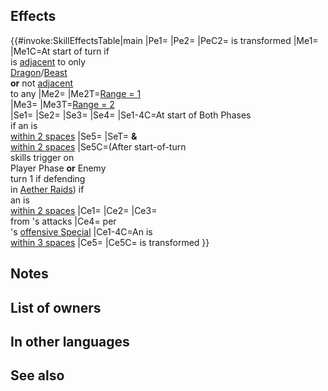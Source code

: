 {{Weapon Infobox
|tagid=SID_心身の鍛錬の角
|intID=4865
|noImg=1
|exclusive=1
|weaponType=Beast
|canUseMove=Armored
|cost=400
|might=14
|range=1
|cooldown=-1
|effect=Accelerates Special trigger (cooldown count-1).<br><br>Foes with Range = 1 cannot warp into spaces within 3 spaces of unit, and foes with Range = 2 cannot warp into spaces within 4 spaces of unit (in either case, does not affect foes with Pass skills or warp effects from structures, like camps and fortresses in Rival Domains).<br><br>At start of player phase or enemy phase, if unit is within 2 spaces of an ally, grants Atk/Def+6, 【Fringe Bonus】, "neutralizes foe's bonuses during combat," and【Null Panic】to unit and allies within 2 spaces of unit for 1 turn.<br><br>If unit is within 2 spaces of an ally, and if unit or allies within 2 spaces of unit have bonuses to Atk/Spd/Def/Res after start-of-turn skills trigger, or, if defending in Aether Raids, after start-of-turn skills trigger at the start of turn 1 of enemy phase, grants an additional +3 to each corresponding stat for unit and those allies for 1 turn (calculates each stat bonus independently; max 10).<br><br>If unit is within 3 spaces of an ally, grants bonus to unit's Atk/Def/Res = 20% of unit's Def at start of combat + 5, unit deals +X damage (excluding area-of-effect Specials), reduces damage from foe's attacks by 50% of X during combat (excluding area-of-effect Specials), and reduces damage from foe's Specials by an additional 50% of X during combat (excluding area-of-effect Specials; X = highest total bonuses among unit and allies within 3 spaces of unit).<br><br>At start of turn, if unit is adjacent to only beast or dragon allies or if unit is not adjacent to any ally, unit transforms (otherwise, unit reverts). If unit transforms, grants Atk+2, and unit can counterattack regardless of foe's range.<br><br>【Fringe Bonus】<br>Grants bonus to Atk/Spd/Def/Res during combat = highest bonus on each stat between unit and allies within 2 spaces of unit for 1 turn. Calculates each stat bonus independently.<br><br>【Null Panic】<br>If unit is inflicted with Panic (bonuses converted into penalties), neutralizes the "converts bonuses on target into penalties" effect for 1 turn.
|required=Adult (Armored)
|properties=random_owner
}}
==Effects==
{{#invoke:SkillEffectsTable|main
|Pe1={{Eft|Accelerates Special}}
|Pe2={{Eft|Stat Boosts|Atk|2}}
|PeC2={{Tgt|Unit}} is transformed
|Me1={{Eft|Transform}}
|Me1C=At start of turn if<br>{{Tgt|Unit}} is [[adjacent]] to only<br>{{Cwti|group=1|Dragon,Beast}} [[Dragon]]/[[Beast]]<br>{{Tgt|Allies}} '''or''' not [[adjacent]]<br>to any {{Tgt|Ally}}
|Me2={{Eft|Prevent Warp|[[within 3 spaces]] of {{Tgt|Unit}}}}
|Me2T=[[Range = 1]]<br>{{Tgt|Foes}}
|Me3={{Eft|Prevent Warp|[[within 4 spaces]] of {{Tgt|Unit}}}}
|Me3T=[[Range = 2]]<br>{{Tgt|Foes}}
|Se1={{Eft|Bonuses|Atk/Def|6}}
|Se2={{SEt|Fringe Bonus}}
|Se3={{SEt|Neutralize Bonuses}}
|Se4={{SEt|Null Panic}}
|Se1-4C=At start of Both Phases<br>if an {{Tgt|Ally}} is<br>[[within 2 spaces]]
|Se5={{Eft|Bonuses|Atk/Spd/Def/Res|max=10|+3 to highest<br>{{SEt|Bonus}} on each stat}}
|SeT={{Tgt|Unit}} '''&''' {{Tgt|Allies}}<br>[[within 2 spaces]]
|Se5C=(After start-of-turn<br>skills trigger on<br>Player Phase '''or''' Enemy<br>turn 1 if defending<br>in [[Aether Raids]]) if<br>an {{Tgt|Ally}} is<br>[[within 2 spaces]]
|Ce1={{Eft|Temporary buffs|Atk/Def/Res|20% of {{Tgt|Unit}}'s Def<br>at start of combat, + 5}}
|Ce2={{Eft|Damage Boost|highest total {{SEt|Bonuses}}<br>on {{Tgt|Unit}} '''&''' {{Tgt|Allies}}<br>[[within 3 spaces]]}}
|Ce3={{Eft|Damage Reduction|percent=0|50% of highest total {{SEt|Bonuses}}<br>on {{Tgt|Unit}} '''&''' {{Tgt|Allies}}<br>[[within 3 spaces]]}}<br>from {{Tgt|Foe}}'s attacks
|Ce4={{Eft|Damage Reduction|percent=0|50% of highest total {{SEt|Bonuses}}<br>on {{Tgt|Unit}} '''&''' {{Tgt|Allies}}<br>[[within 3 spaces]]}} per<br>{{Tgt|Foe}}'s [[offensive Special]]
|Ce1-4C=An {{Tgt|Ally}} is<br>[[within 3 spaces]]
|Ce5={{Eft|Distant Counter}}
|Ce5C={{Tgt|Unit}} is transformed
}}

==Notes==
{{Obstruct notes|preventWarp=1}}
{{Bonuses}}
{{Fringe Bonus}}
{{Neutralize Bonuses}}
{{Null Panic}}
{{Temporary buffs}}
{{At start of combat}}
{{FlatDamageBoost}}
{{FlatDamageReduction}}
{{Beast (Armored)}}
==List of owners==
{{Skill Hero List}}
==In other languages==
{{OtherLanguages
|japanese=
|german=
|spanishEU=
|spanishLA=
|french=
|italian=
|chineseTW=
|portuguese=
}}
==See also==
{{See also skills|cond=(Description LIKE '%highest total bonuses%unit and allies within _ spaces%') AND Exclusive='1'}}
{{Weapons Navbox}}